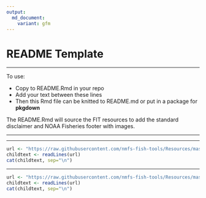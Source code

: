 ```yaml
---
output: 
  md_document:
    variant: gfm
---
```


<!-- README.md is generated from README.Rmd. Please edit that file -->

# README Template

--------

To use:

* Copy to README.Rmd in your repo
* Add your text between these lines
* Then this Rmd file can be knitted to README.md or put in a package for **pkgdown** 

The README.Rmd will source the FIT resources to add the standard disclaimer and NOAA Fisheries footer with images.

--------

**************

```r
url <- "https://raw.githubusercontent.com/nmfs-fish-tools/Resources/master/Disclaimer.md"
childtext <- readLines(url)
cat(childtext, sep="\n")
```

**************

```r
url <- "https://raw.githubusercontent.com/nmfs-fish-tools/Resources/master/footer.md"
childtext <- readLines(url)
cat(childtext, sep="\n")
```
